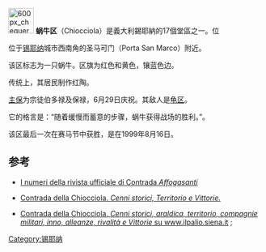 [[Image:600px_chequered_HEX-FFE72B_HEX-D61206_border_HEX-0000FF.svg|50px]]
'''蜗牛区'''（Chiocciola）是義大利錫耶納的17個堂區之一。位

位于[[锡耶纳|锡耶纳]]城市西南角的圣马可门（Porta San Marco）附近。

该区标志为一只蜗牛。区旗为红色和黄色，镶蓝色边。

传统上，其居民制作红陶。

[[主保聖人|主保]]为宗徒伯多禄及保禄，6月29日庆祝。其敌人是[[龟区|龟区]]。

它的格言是：“随着缓慢而蓄意的步骤，蜗牛获得战场的胜利。”。

该区最后一次在赛马节中获胜，是在1999年8月16日。

== 参考 ==
*[https://web.archive.org/web/20120204091507/http://www.contradadellachiocciola.it/modules/edito/edito.php?idedito=30  I numeri della rivista ufficiale di Contrada ''Affogasanti'']
*{{lingue|en|it}} [https://web.archive.org/web/20110625004109/http://www.ocaioloextramoenia.it/Palio/Contrade/CHIOCCIOLA/chiocciolahome.htm Contrada della Chiocciola. ''Cenni storici, Territorio e Vittorie.'']
*[http://www.ilpalio.siena.it/InfoContrade/CH.ashx Contrada della Chiocciola. ''Cenni storici, araldica, territorio, compagnie militari, inno, alleanze, rivalità e Vittorie'' su www.ilpalio.siena.it] {{Wayback|url=http://www.ilpalio.siena.it/InfoContrade/CH.ashx |date=20150521013920 }};

[[Category:锡耶纳|Category:锡耶纳]]